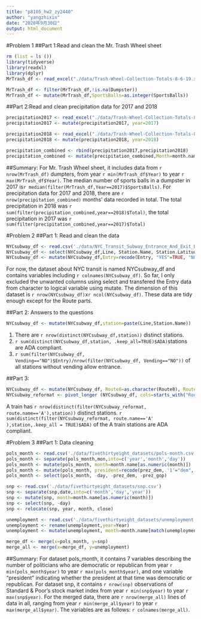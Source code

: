 ---
title: "p8105_hw2_zy2440"
author: "yangzhixin"
date: "2020年9月30日"
output: html_document
---

#Problem 1
##Part 1:Read and clean the Mr. Trash Wheel sheet
```{r 1.1,warning = FALSE}
rm (list = ls ())
library(tidyverse)
library(readxl)
library(dplyr)
MrTrash_df <- read_excel("./data/Trash-Wheel-Collection-Totals-8-6-19.xlsx",col_types = "numeric",range=cell_cols("A:N"),col_names = c("Dumpster","Month","Year","Date","Weight","Volume","PlasticBottles","Polystyrene","CigaretteButts","GlassBottles","GroceryBags","ChipBags","SportsBalls","HomesPowered"))

MrTrash_df <- filter(MrTrash_df,!is.na(Dumpster))
MrTrash_df <- mutate(MrTrash_df,SportsBalls=as.integer(SportsBalls))
```

##Part 2:Read and clean precipitation data for 2017 and 2018
```{r 1.2,warning = FALSE}
precipitation2017 <- read_excel("./data/Trash-Wheel-Collection-Totals-8-6-19.xlsx",sheet='2017 Precipitation',skip=1,n_max=12)
precipitation2017 <- mutate(precipitation2017, year=2017)

precipitation2018 <- read_excel("./data/Trash-Wheel-Collection-Totals-8-6-19.xlsx",sheet='2018 Precipitation',skip=1,n_max=12)
precipitation2018 <- mutate(precipitation2018, year=2018)

precipitation_combined <- rbind(precipitation2017,precipitation2018)
precipitation_combined <- mutate(precipitation_combined,Month=month.name[Month])
```

##Summary:
For Mr. Trash Wheel sheet, it includes data from `r nrow(MrTrash_df)` dumpters, from year `r min(MrTrash_df$Year)` to year `r max(MrTrash_df$Year)`. The median number of sports balls in a dumpster in 2017 is`r median(filter(MrTrash_df,Year==2017)$SportsBalls)`.
For precipitation data for 2017 and 2018, there are `r nrow(precipitation_combined)` months' data recorded in total. The total precipitation in 2018 was `r sum(filter(precipitation_combined,year==2018)$Total)`, the total precipitation in 2017 was `r sum(filter(precipitation_combined,year==2017)$Total)`

#Problem 2
##Part 1: Read and clean the data
```{r 2.1}
NYCsubway_df <- read.csv('./data/NYC_Transit_Subway_Entrance_And_Exit_Data.csv')
NYCsubway_df <- select(NYCsubway_df,Line, Station.Name, Station.Latitude,Route1,Route2,Route3,Route4,Route5,Route6,Route7,Route8,Route9,Route10,Route11, Entry, Vending, Entrance.Type,ADA)
NYCsubway_df <- mutate(NYCsubway_df,Entry=recode(Entry, "YES"=TRUE, "NO"=FALSE))
```
For now, the dataset about NYC transit is named NYCsubway_df and contains variables including `r colnames(NYCsubway_df)`. So far, I only excluded the unwanted columns using select and transfered the Entry data from character to logical variable using mutate. The dimension of this dataset is `r nrow(NYCsubway_df)`x`r ncol(NYCsubway_df)`. These data are tidy enough except for the Route parts.

##Part 2: Answers to the questions
```{r 2.2}
NYCsubway_df <- mutate(NYCsubway_df,station=paste(Line,Station.Name))
```
1. There are `r nrow(distinct(NYCsubway_df,station))` distinct stations.
2. `r sum(distinct(NYCsubway_df,station, .keep_all=TRUE)$ADA)`stations are ADA compliant.
3. `r sum(filter(NYCsubway_df, Vending=="NO")$Entry)/nrow(filter(NYCsubway_df, Vending=="NO"))` of all stations without vending allow entrance.

##Part 3: 
```{r}
NYCsubway_df <- mutate(NYCsubway_df, Route8=as.character(Route8), Route9=as.character(Route9), Route10=as.character(Route10), Route11=as.character(Route11))
NYCsubway_reformat <- pivot_longer (NYCsubway_df, cols=starts_with("Route"), names_to="route.number", values_to="route.name")
```

A train has `r nrow(distinct(filter(NYCsubway_reformat, route.name=='A'),station))` distinct stations. `r sum(distinct(filter(NYCsubway_reformat, route.name=='A' ),station,.keep_all = TRUE)$ADA)` of the A train stations are ADA compliant.



#Problem 3
##Part 1: Data cleaning
```{r 3.1}
pols_month <- read.csv('./data/fivethirtyeight_datasets/pols-month.csv')
pols_month <- separate(pols_month,mon,into=c('year','month','day'))
pols_month <- mutate(pols_month, month=month.name[as.numeric(month)])
pols_month <- mutate(pols_month, president=recode(prez_dem, '1'="dem",'0'="gop"))
pols_month <- select(pols_month, -day, -prez_dem, -prez_gop)
```

```{r 3.2}
snp <- read.csv('./data/fivethirtyeight_datasets/snp.csv')
snp <- separate(snp,date,into=c('month','day','year'))
snp <- mutate(snp, month=month.name[as.numeric(month)])
snp <- select(snp, -day)
snp <- relocate(snp, year, month, close)
```

```{r 3.3}
unemployment <- read.csv('./data/fivethirtyeight_datasets/unemployment.csv') %>% pivot_longer(!Year,names_to="month", values_to="unemployment.rate")
unemployment <- rename(unemployment,year=Year)
unemployment <- mutate(unemployment, month=month.name[match(unemployment$month,month.abb)],year=as.character(year))

merge_df <- merge(x=pols_month, y=snp)
merge_all <- merge(x=merge_df, y=unemployment)
```

##Summary:
For dataset pols_month, it contains 7 variables describing the number of politicians who are democratic or republican from year `r min(pols_month$year)` to year `r max(pols_month$year)`, and one variable "president" indicating whether the president at that time was democratic or republican. 
For dataset snp, it contains `r nrow(snp)` observations of Standard & Poor’s stock market index from year `r min(snp$year)` to year `r max(snp$year)`.
For the merged data, there are `r nrow(merge_all)` lines of data in all, ranging from year `r min(merge_all$year)` to year `r max(merge_all$year)`. The variables are as follows: `r colnames(merge_all)`.
